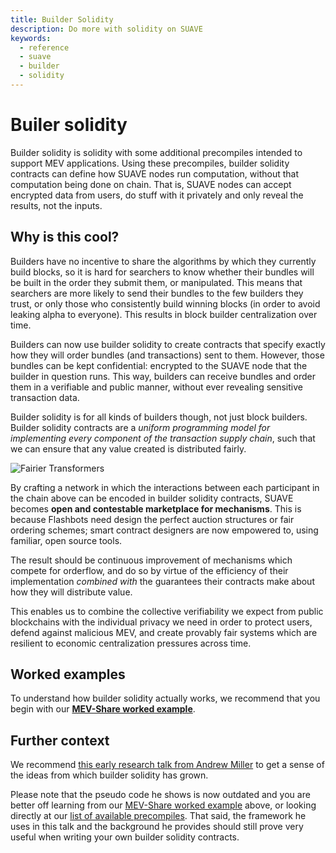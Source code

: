 ```yaml
---
title: Builder Solidity
description: Do more with solidity on SUAVE
keywords:
  - reference
  - suave
  - builder
  - solidity
---
```



# Builer solidity

Builder solidity is solidity with some additional precompiles intended to support MEV applications. Using these precompiles, builder solidity contracts can define how SUAVE nodes run computation, without that computation being done on chain. That is, SUAVE nodes can accept encrypted data from users, do stuff with it privately and only reveal the results, not the inputs.

## Why is this cool?

Builders have no incentive to share the algorithms by which they currently build blocks, so it is hard for searchers to know whether their bundles will be built in the order they submit them, or manipulated. This means that searchers are more likely to send their bundles to the few builders they trust, or only those who consistently build winning blocks (in order to avoid leaking alpha to everyone). This results in block builder centralization over time.

Builders can now use builder solidity to create contracts that specify exactly how they will order bundles (and transactions) sent to them. However, those bundles can be kept confidential: encrypted to the SUAVE node that the builder in question runs. This way, builders can receive bundles and order them in a verifiable and public manner, without ever revealing sensitive transaction data.

Builder solidity is for all kinds of builders though, not just block builders. Builder solidity contracts are a _uniform programming model for implementing every component of the transaction supply chain_, such that we can ensure that any value created is distributed fairly.

<AlignItems horizontal="center" vertical="center" sideMargin={0}>
<div>
  <img alt="Fairier Transformers" src={require('/static/img/tx_supply_chain.png').default} />
</div>
</AlignItems>

By crafting a network in which the interactions between each participant in the chain above can be encoded in builder solidity contracts, SUAVE becomes **open and contestable marketplace for mechanisms**. This is because Flashbots need design the perfect auction structures or fair ordering schemes; smart contract designers are now empowered to, using familiar, open source tools. 

The result should be continuous improvement of mechanisms which compete for orderflow, and do so by virtue of the efficiency of their implementation _combined with_ the guarantees their contracts make about how they will distribute value.

This enables us to combine the collective verifiability we expect from public blockchains with the individual privacy we need in order to protect users, defend against malicious MEV, and create provably fair systems which are resilient to economic centralization pressures across time. 

## Worked examples

To understand how builder solidity actually works, we recommend that you begin with our **[MEV-Share worked example](/reference/builder-solidity/worked-examples/mev-share)**.

## Further context

We recommend [this early research talk from Andrew Miller](https://youtu.be/DhsDFKnHPa0?t=344) to get a sense of the ideas from which builder solidity has grown.

Please note that the pseudo code he shows is now outdated and you are better off learning from our [MEV-Share worked example](/reference/builder-solidity/worked-examples/mev-share) above, or looking directly at our [list of available precompiles](/reference/precompiles). That said, the framework he uses in this talk and the background he provides should still prove very useful when writing your own builder solidity contracts.